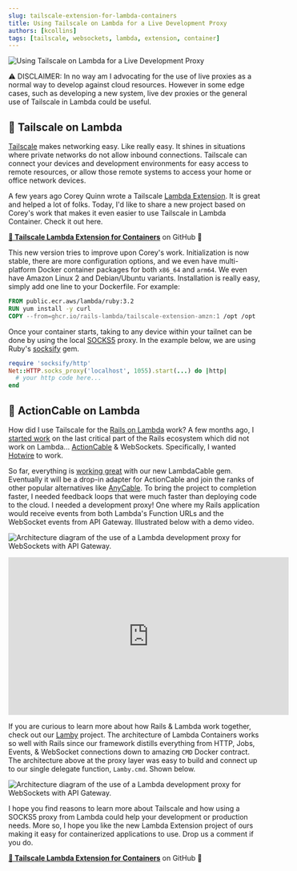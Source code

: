 ```yaml
---
slug: tailscale-extension-for-lambda-containers
title: Using Tailscale on Lambda for a Live Development Proxy
authors: [kcollins]
tags: [tailscale, websockets, lambda, extension, container]
---
```



![Using Tailscale on Lambda for a Live Development Proxy](https://lamby.cloud/img/blog/tailscale/header.png)

⚠️ DISCLAIMER: In no way am I advocating for the use of live proxies as a normal way to develop against cloud resources. However in some edge cases, such as developing a new system, live dev proxies or the general use of Tailscale in Lambda could be useful.

## 🐋 Tailscale on Lambda

[Tailscale](https://tailscale.com) makes networking easy. Like really easy. It shines in situations where private networks do not allow inbound connections. Tailscale can connect your devices and development environments for easy access to remote resources, or allow those remote systems to access your home or office network devices.

A few years ago Corey Quinn wrote a Tailscale [Lambda Extension](https://www.lastweekinaws.com/blog/corey-writes-open-source-code-for-lambda-and-tailscale/). It is great and helped a lot of folks. Today, I'd like to share a new project based on Corey's work that makes it even easier to use Tailscale in Lambda Container. Check it out here.

**[🔗 Tailscale Lambda Extension for Containers](https://github.com/rails-lambda/tailscale-extension)** on GitHub 🐙

This new version tries to improve upon Corey's work. Initialization is now stable, there are more configuration options, and we even have multi-platform Docker container packages for both `x86_64` and `arm64`. We even have Amazon Linux 2 and Debian/Ubuntu variants. Installation is really easy, simply add one line to your Dockerfile. For example:

```dockerfile
FROM public.ecr.aws/lambda/ruby:3.2
RUN yum install -y curl
COPY --from=ghcr.io/rails-lambda/tailscale-extension-amzn:1 /opt /opt
```

Once your container starts, taking to any device within your tailnet can be done by using the local [SOCKS5](https://en.wikipedia.org/wiki/SOCKS) proxy. In the example below, we are using Ruby's [socksify](https://github.com/astro/socksify-ruby) gem.

```ruby
require 'socksify/http'
Net::HTTP.socks_proxy('localhost', 1055).start(...) do |http|
  # your http code here...
end
```

## 🔌 ActionCable on Lambda 

How did I use Tailscale for the [Rails on Lambda](https://lamby.cloud) work? A few months ago, I [started work](https://twitter.com/metaskills/status/1647714842550185985) on the last critical part of the Rails ecosystem which did not work on Lambda... [ActionCable](https://guides.rubyonrails.org/action_cable_overview.html) & WebSockets. Specifically, I wanted [Hotwire](https://hotwired.dev) to work.

So far, everything is [working great](https://twitter.com/metaskills/status/1651067256242151424) with our new LambdaCable gem. Eventually it will be a drop-in adapter for ActionCable and join the ranks of other popular alternatives like [AnyCable](https://anycable.io). To bring the project to completion faster, I needed feedback loops that were much faster than deploying code to the cloud. I needed a development proxy! One where my Rails application would receive events from both Lambda's Function URLs and the WebSocket events from API Gateway. Illustrated below with a demo video.

![Architecture diagram of the use of a Lambda development proxy for WebSockets with API Gateway.](https://lamby.cloud/img/blog/tailscale/live-development-proxy-overview.png)

<div class="video-container">
  <iframe width="560" height="315" src="https://www.youtube.com/embed/k02k38o4ih8" title="YouTube video player" frameborder="0" allow="accelerometer; autoplay; clipboard-write; encrypted-media; gyroscope; picture-in-picture; web-share" allowfullscreen></iframe>
</div>

If you are curious to learn more about how Rails & Lambda work together, check out our [Lamby](https://lamby.cloud) project. The architecture of Lambda Containers works so well with Rails since our framework distills everything from HTTP, Jobs, Events, & WebSocket connections down to amazing `CMD` Docker contract. The architecture above at the proxy layer was easy to build and connect up to our single delegate function, `Lamby.cmd`. Shown below.

![Architecture diagram of the use of a Lambda development proxy for WebSockets with API Gateway.](https://lamby.cloud/img/blog/tailscale/live-development-proxy-detail.png)

I hope you find reasons to learn more about Tailscale and how using a SOCKS5 proxy from Lambda could help your development or production needs. More so, I hope you like the new Lambda Extension project of ours making it easy for containerized applications to use. Drop us a comment if you do.

**[🔗 Tailscale Lambda Extension for Containers](https://github.com/rails-lambda/tailscale-extension)** on GitHub 🐙



